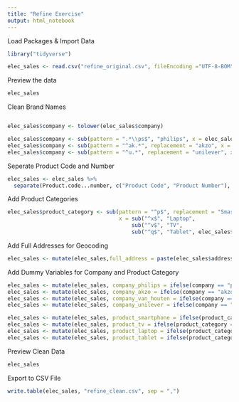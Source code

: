 ```yaml
---
title: "Refine Exercise"
output: html_notebook
---
```


Load Packages & Import Data

```r

library("tidyverse")

elec_sales <- read.csv("refine_original.csv", fileEncoding ="UTF-8-BOM")

```

Preview the data 

```r
elec_sales

```

Clean Brand Names

```r
```


```r
elec_sales$company <- tolower(elec_sales$company)

elec_sales$company <- sub(pattern = ".*\\ps$", "philips", x = elec_sales$company)
elec_sales$company <- sub(pattern = "^ak.*", replacement = "akzo", x = elec_sales$company)
elec_sales$company <- sub(pattern = "^u.*", replacement = "unilever", x = elec_sales$company)

```

Seperate Product Code and Number

```r
elec_sales <- elec_sales %>% 
  separate(Product.code...number, c("Product Code", "Product Number"), sep = "-")
```

Add Product Categories

```r
elec_sales$product_category <- sub(pattern = "^p$", replacement = "Smartphone",
                                   x = sub("^x$", "Laptop", 
                                       sub("^v$", "TV", 
                                       sub("^q$", "Tablet", elec_sales$`Product Code`))))
```

Add Full Addresses for Geocoding

```r
elec_sales <- mutate(elec_sales,full_address = paste(elec_sales$address, elec_sales$city, elec_sales$country))
```

Add Dummy Variables for Company and Product Category

```r
elec_sales <- mutate(elec_sales, company_philips = ifelse(company == "philips", 1, 0))
elec_sales <- mutate(elec_sales, company_akzo = ifelse(company == "akzo", 1, 0))
elec_sales <- mutate(elec_sales, company_van_houten = ifelse(company == "van houten", 1, 0))
elec_sales <- mutate(elec_sales, company_unilever = ifelse(company == "unilever", 1, 0))

elec_sales <- mutate(elec_sales, product_smartphone = ifelse(product_category == "Smartphone", 1, 0))
elec_sales <- mutate(elec_sales, product_tv = ifelse(product_category == "TV", 1, 0))
elec_sales <- mutate(elec_sales, product_laptop = ifelse(product_category == "Laptop", 1, 0))
elec_sales <- mutate(elec_sales, product_tablet = ifelse(product_category == "Tablet", 1, 0))
```

Preview Clean Data

```r
elec_sales
```

Export to CSV File

```r
write.table(elec_sales, "refine_clean.csv", sep = ",")
```


